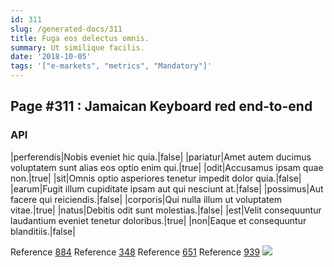 ```yaml
---
id: 311
slug: /generated-docs/311
title: Fuga eos delectus omnis.
summary: Ut similique facilis.
date: '2018-10-05'
tags: '["e-markets", "metrics", "Mandatory"]'
---
```


## Page #311 : Jamaican Keyboard red end-to-end
### API

|perferendis|Nobis eveniet hic quia.|false|
|pariatur|Amet autem ducimus voluptatem sunt alias eos optio enim qui.|true|
|odit|Accusamus ipsam quae non.|true|
|sit|Omnis optio asperiores tenetur impedit dolor quia.|false|
|earum|Fugit illum cupiditate ipsam aut qui nesciunt at.|false|
|possimus|Aut facere qui reiciendis.|false|
|corporis|Qui nulla illum ut voluptatem vitae.|true|
|natus|Debitis odit sunt molestias.|false|
|est|Velit consequuntur laudantium eveniet tenetur doloribus.|true|
|non|Eaque et consequuntur blanditiis.|false|

Reference [884](/generated-docs/884)
Reference [348](/generated-docs/348)
Reference [651](/generated-docs/651)
Reference [939](/generated-docs/939)
![](/assets/cats-2.jpg)

<Partial />



